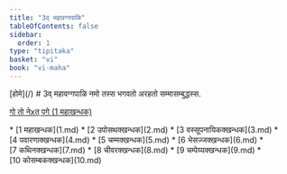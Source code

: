 ```yaml
---
title: "3व् महावग्गपाळि"
tableOfContents: false
sidebar:
  order: 1
type: "tipitaka"
basket: "vi"
book: "vi-maha"
---
```



<Paragraph type="center" book="vi-maha">
[होमे](/)
</Paragraph>

<Paragraph type="center" book="vi-maha">
# 3व् महावग्गपाळि
</Paragraph>

<Paragraph number="1" type="center" book="vi-maha">
नमो तस्स भगवतो अरहतो सम्मासम्बुद्धस्स.

[गो तो नेxत् पगे (1 महाखन्धक)](1.md)



</Paragraph>

<TableOfContents book="vi-maha" section="3">
* [1 महाखन्धक](1.md)
* [2 उपोसथक्खन्धक](2.md)
* [3 वस्सूपनायिकक्खन्धक](3.md)
* [4 पवारणाक्खन्धक](4.md)
* [5 चम्मक्खन्धक](5.md)
* [6 भेसज्जक्खन्धक](6.md)
* [7 कथिनक्खन्धक](7.md)
* [8 चीवरक्खन्धक](8.md)
* [9 चम्पेय्यक्खन्धक](9.md)
* [10 कोसम्बकक्खन्धक](10.md)
</TableOfContents>